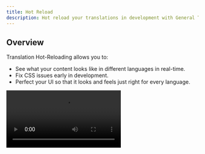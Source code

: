 ```yaml
---
title: Hot Reload
description: Hot reload your translations in development with General Translation.
---
```


## Overview

Translation Hot-Reloading allows you to:

- See what your content looks like in different languages in real-time.
- Fix CSS issues early in development.
- Perfect your UI so that it looks and feels just right for every language.


<Video src="/demo.mp4" />

<Accordions>
  <Accordion title="How is this more useful than Google Translate?">
    Google Translate translates text nodes in the HTML DOM on a page-by-page basis.
    This means that formatting and layout are easily lost in translation, and can vary highly from one page to the next.

    On the other hand, General Translation modifies your React code directly, so what you see is exactly what your users will see.
  </Accordion>
</Accordions>